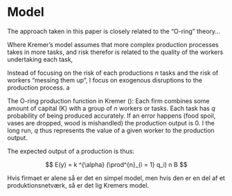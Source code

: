 # Model

The approach taken in this paper is closely related to the "O-ring" theory...

Where Kremer's model assumes that more complex production processes takes in more tasks, and risk therefor is related to the quality of the workers undertaking each task, 

Instead of focusing on the risk of each productions $n$ tasks and the risk of workers "messing them up", I focus on exogenous disruptions to the production process. a


The O-ring production function in Kremer (): Each firm combines some amount of capital (K) with a group of $n$ workers or tasks. Each task has $q$ probability of being produced accurately. If an error happens (food spoil, vases are dropped, wood is mishandled) the production output is 0. I the long run, $q$ thus represents the value of a given worker to the production output.

The expected output of a production is thus:

$$
E(y) = k ^{\alpha} (\prod^{n}_{i = 1} q_i) n B
$$

Hvis firmaet er alene så er det en simpel model, men hvis den er en del af et produktionsnetværk, så er det lig Kremers model.

